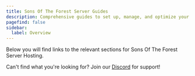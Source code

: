 ```yaml
---
title: Sons Of The Forest Server Guides
description: Comprehensive guides to set up, manage, and optimize your Sons Of The Forest server.
pagefind: false
sidebar:
  label: Overview
---
```




Below you will find links to the relevant sections for Sons Of The Forest Server Hosting.


<DirectoryListing />

Can't find what you're looking for? Join our [Discord](https://discord.gg/FN4XgbAwzr) for support!